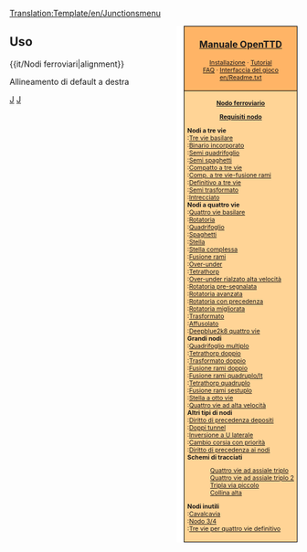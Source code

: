 <noinclude>[[Translation:Template/en/Junctionsmenu]]</noinclude><noinclude></noinclude><div style="float:right; padding-left:12px; background:#ffffff;">
<div style="border:1px solid #000000; background:#ffb466; padding:5px; -moz-border-radius-topleft:5px; -moz-border-radius-topright:5px; font-size: 12pt;">
<center><strong><font size="3">[[it/Manual/Main Page|Manuale OpenTTD]]</font></strong></center>
<div style="font-size: 8pt; text-align: center;">
[[it/Manual/Installazione|Installazione]] &middot; 
[[it/Manual/Tutorial/Main Page|Tutorial]]<br />
[[it/Archive/Community/FAQ|FAQ]] &middot; 
[[it/Manual/Interfaccia del gioco|Interfaccia del gioco]]<br />
[[en/Readme.txt]]
</div>
</div>
<div style="border:1px solid black; border-top-width: 0px; background:#ffd496; padding:5px; -moz-border-radius-bottomleft:5px; -moz-border-radius-bottomright:8px; font-size: 8pt;">

<center>'''[[it/Community/Junctionary/Main Page|Nodo ferroviario]]'''</center>
<center>'''[[it/Community/Junctionary/Requisiti nodo|Requisiti nodo]]'''</center>

'''Nodi a tre vie'''<br>
:[[it/Community/Junctionary/Tre vie basilare|Tre vie basilare]]<br>
:[[it/Community/Junctionary/Binario incorporato|Binario incorporato]]<br>
:[[it/Community/Junctionary/Semi quadrifoglio|Semi quadrifoglio]]<br>
:[[it/Community/Junctionary/Semi spaghetti|Semi spaghetti]]<br>
:[[it/Community/Junctionary/Compatto a tre vie|Compatto a tre vie]]<br>
:[[it/Community/Junctionary/Compatto a tre vie con fusione rami|Comp. a tre vie-fusione rami]]<br>
:[[it/Community/Junctionary/Definitivo a tre vie|Definitivo a tre vie]]<br>
:[[it/Community/Junctionary/Semi trasformato|Semi trasformato]]<br>
:[[it/Community/Junctionary/Intrecciato|Intrecciato]]<br>

'''Nodi a quattro vie'''<br>
:[[it/Community/Junctionary/Quattro vie basilare|Quattro vie basilare]]<br>
:[[it/Community/Junctionary/Rotatoria|Rotatoria]]<br>
:[[it/Community/Junctionary/Quadrifoglio|Quadrifoglio]]<br>
:[[it/Community/Junctionary/Spaghetti|Spaghetti]]<br>
:[[it/Community/Junctionary/Stella|Stella]]<br>
:[[it/Community/Junctionary/Stella complessa|Stella complessa]]<br>
:[[it/Community/Junctionary/Fusione rami|Fusione rami]]<br>
:[[it/Over-under|Over-under]]<br>
:[[it/Community/Junctionary/Tetrathorp|Tetrathorp]]<br>
:[[it/Community/Junctionary/Over-under rialzato alta velocità|Over-under rialzato alta velocità]]<br>
:[[it/Community/Junctionary/Rotatoria pre-segnalata|Rotatoria pre-segnalata]]<br>
:[[it/Community/Junctionary/Rotatoria avanzata|Rotatoria avanzata]]<br>
:[[it/Community/Junctionary/Rotatoria con precedenza|Rotatoria con precedenza]]<br>
:[[it/Community/Junctionary/Rotatoria migliorata|Rotatoria migliorata]]<br>
:[[it/Community/Junctionary/Trasformato|Trasformato]]<br>
:[[it/Community/Junctionary/Affusolato|Affusolato]]<br>
:[[it/Community/Junctionary/Deepblue2k8 quattro vie|Deepblue2k8 quattro vie]]<br>

'''Grandi nodi'''<br>
:[[it/Community/Junctionary/Quadrifoglio multiplo|Quadrifoglio multiplo]]<br>
:[[it/Community/Junctionary/Tetrathorp doppio|Tetrathorp doppio]]<br>
:[[it/Community/Junctionary/Trasformato doppio|Trasformato doppio]]<br>
:[[it/Community/Junctionary/Fusione rami doppio|Fusione rami doppio]]<br>
:[[it/Community/Junctionary/Fusione rami quadruplo|Fusione rami quadruplo/It]]<br>
:[[it/Community/Junctionary/Tetrathorp quadruplo|Tetrathorp quadruplo]]<br>
:[[it/Community/Junctionary/Fusione rami sestuplo|Fusione rami sestuplo]]<br>
:[[it/Community/Junctionary/Stella a otto vie|Stella a otto vie]]<br>
:[[it/Community/Junctionary/Quattro vie ad alta velocità|Quattro vie ad alta velocità]]<br>

'''Altri tipi di nodi'''<br>
:[[it/Manual/Costruzione depositi#diritto-di-precedenza-depositi|Diritto di precedenza depositi]]<br>
:[[it/Community/Junctionary/Doppi tunnel|Doppi tunnel]]<br>
:[[it/Community/Junctionary/Inversione a U laterale|Inversione a U laterale]]<br>
:[[it/Community/Junctionary/Cambio corsia con priorità|Cambio corsia con priorità]]<br>
:[[it/Diritto di precedenza ai nodi|Diritto di precedenza ai nodi]]<br>

'''Schemi di tracciati'''
:[[it/Community/Junctionary/Quattro vie ad assiale triplo|Quattro vie ad assiale triplo]]<br>
:[[it/Community/Junctionary/Quattro vie ad assiale triplo 2|Quattro vie ad assiale triplo 2]]<br>
:[[it/Community/Junctionary/Tripla via piccolo|Tripla via piccolo]]<br>
:[[it/Community/Junctionary/Collina alta|Collina alta]]<br>

'''Nodi inutili'''<br>
:[[it/Community/Junctionary/Cavalcavia|Cavalcavia]]<br>
:[[it/Community/Junctionary/4|Nodo 3/4]]<br>
:[[it/Community/Junctionary/Tre vie per quattro vie definitivo|Tre vie per quattro vie definitivo]]<br>

</div>
</div>
<noinclude>


==Uso==
<nowiki>{{it/Nodi ferroviari|alignment}}</nowiki>

Allineamento di default a destra

[[Category:it/Templates|J]][[Category:it/Navigazione|J]]
</noinclude>